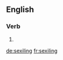 
==English==

===Verb===
{{head|en|present participle}}

# {{present participle of|sexile|lang=en|nocat=1}}

[[de:sexiling]]
[[fr:sexiling]]